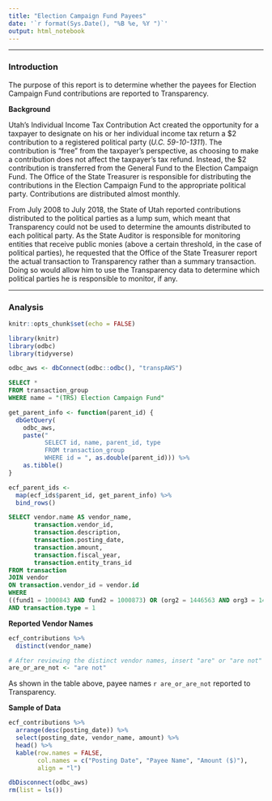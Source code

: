 ```yaml
---
title: "Election Campaign Fund Payees"
date: '`r format(Sys.Date(), "%B %e, %Y ")`'
output: html_notebook
---
```

***
### Introduction

The purpose of this report is to determine whether the payees for Election Campaign Fund contributions are reported to Transparency.

**Background**

Utah's Individual Income Tax Contribution Act created the opportunity for a taxpayer to designate on his or her individual income tax return a \$2 contribution to a registered political party (*U.C. 59-10-1311*). The contribution is "free" from the taxpayer's perspective, as choosing to make a contribution does not affect the taxpayer's tax refund. Instead, the \$2 contribution is transferred from the General Fund to the Election Campaign Fund. The Office of the State Treasurer is responsible for distributing the contributions in the Election Campaign Fund to the appropriate political party. Contributions are distributed almost monthly.

From July 2008 to July 2018, the State of Utah reported contributions distributed to the political parties as a lump sum, which meant that Transparency could not be used to determine the amounts distributed to each political party. As the State Auditor is responsible for monitoring entities that receive public monies (above a certain threshold, in the case of political parties), he requested that the Office of the State Treasurer report the actual transaction to Transparency rather than a summary transaction. Doing so would allow him to use the Transparency data to determine which political parties he is responsible to monitor, if any.

***
### Analysis

```r
knitr::opts_chunk$set(echo = FALSE)
```

```r
library(knitr)
library(odbc)
library(tidyverse)

odbc_aws <- dbConnect(odbc::odbc(), "transpAWS")
```

```sql
SELECT *
FROM transaction_group
WHERE name = "(TRS) Election Campaign Fund"
```

```r
get_parent_info <- function(parent_id) {
  dbGetQuery(
    odbc_aws,
    paste("
          SELECT id, name, parent_id, type
          FROM transaction_group
          WHERE id = ", as.double(parent_id))) %>% 
    as.tibble()
}

ecf_parent_ids <- 
  map(ecf_ids$parent_id, get_parent_info) %>% 
  bind_rows()
```

```sql
SELECT vendor.name AS vendor_name,
       transaction.vendor_id, 
       transaction.description, 
       transaction.posting_date, 
       transaction.amount, 
       transaction.fiscal_year,
       transaction.entity_trans_id
FROM transaction
JOIN vendor
ON transaction.vendor_id = vendor.id
WHERE 
((fund1 = 1000843 AND fund2 = 1000873) OR (org2 = 1446563 AND org3 = 1446567))
AND transaction.type = 1
```

**Reported Vendor Names**

```r
ecf_contributions %>% 
  distinct(vendor_name)
```

```r
# After reviewing the distinct vendor names, insert "are" or "are not" below:
are_or_are_not <- "are not"
```

As shown in the table above, payee names `r are_or_are_not` reported to Transparency.

**Sample of Data**

```r
ecf_contributions %>% 
  arrange(desc(posting_date)) %>% 
  select(posting_date, vendor_name, amount) %>% 
  head() %>% 
  kable(row.names = FALSE, 
        col.names = c("Posting Date", "Payee Name", "Amount ($)"),
        align = "l")
```

```r
dbDisconnect(odbc_aws)
rm(list = ls())
```